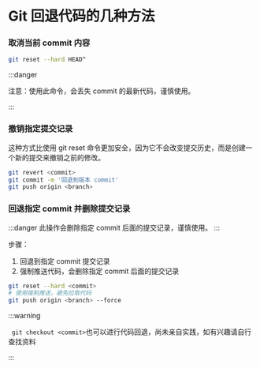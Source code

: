 # Git 回退代码的几种方法

### 取消当前 commit 内容

```bash
git reset --hard HEAD^
```

:::danger

注意：使用此命令，会丢失 commit 的最新代码，谨慎使用。

:::

### 撤销指定提交记录

这种方式比使用 git reset 命令更加安全，因为它不会改变提交历史，而是创建一个新的提交来撤销之前的修改。

```bash
git revert <commit>
git commit -m '回退到版本 commit'
git push origin <branch>
```

### 回退指定 commit 并删除提交记录

:::danger
此操作会删除指定 commit 后面的提交记录，谨慎使用。
:::

步骤：

1. 回退到指定 commit 提交记录
2. 强制推送代码，会删除指定 commit 后面的提交记录

```bash
git reset --hard <commit>
# 使用强制推送，避免拉取代码
git push origin <branch> --force
```

:::warning

` git checkout <commit>`也可以进行代码回退，尚未亲自实践，如有兴趣请自行查找资料

:::

